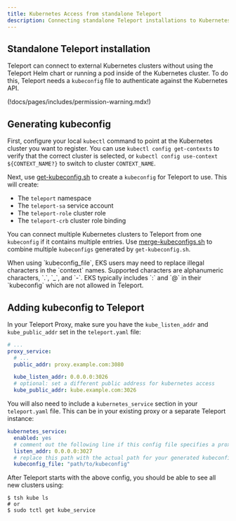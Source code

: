 ```yaml
---
title: Kubernetes Access from standalone Teleport
description: Connecting standalone Teleport installations to Kubernetes clusters.
---
```


## Standalone Teleport installation

Teleport can connect to external Kubernetes clusters without using the Teleport Helm chart or running a pod inside of the Kubernetes cluster. To do this, Teleport needs a `kubeconfig` file to authenticate against the Kubernetes API.

(!docs/pages/includes/permission-warning.mdx!)

## Generating kubeconfig

First, configure your local `kubectl` command to point at the Kubernetes
cluster you want to register. You can use `kubectl config get-contexts` to
verify that the correct cluster is selected, or `kubectl config use-context
${CONTEXT_NAME?}` to switch to cluster `CONTEXT_NAME`.

Next, use [get-kubeconfig.sh](https://github.com/gravitational/teleport/blob/master/examples/k8s-auth/get-kubeconfig.sh) to create a `kubeconfig` for Teleport to use. This will create:
- The `teleport` namespace
- The `teleport-sa` service account
- The `teleport-role` cluster role
- The `teleport-crb` cluster role binding

You can connect multiple Kubernetes clusters to Teleport from one `kubeconfig` if it contains multiple entries. Use
[merge-kubeconfigs.sh](https://github.com/gravitational/teleport/blob/master/examples/k8s-auth/merge-kubeconfigs.sh) to combine multiple `kubeconfigs` generated by `get-kubeconfig.sh`.

<Admonition type="warning" title="Warning" >
    When using `kubeconfig_file`, EKS users may need to replace illegal characters in the `context` names.
    Supported characters are alphanumeric characters, `.`, `_`, and `-`. EKS typically includes `:` and `@`
    in their `kubeconfig` which are not allowed in Teleport.
</Admonition>

## Adding kubeconfig to Teleport

In your Teleport Proxy, make sure you have the `kube_listen_addr` and `kube_public_addr` set in the `teleport.yaml` file:

```yaml
# ...
proxy_service:
  # ...
  public_addr: proxy.example.com:3080

  kube_listen_addr: 0.0.0.0:3026
  # optional: set a different public address for kubernetes access
  kube_public_addr: kube.example.com:3026
```

You will also need to include a `kubernetes_service` section in your `teleport.yaml` file. This can be in your existing proxy or a separate Teleport instance:


```yaml
kubernetes_service:
  enabled: yes
  # comment out the following line if this config file specifies a proxy endpoint for the auth server (IOT mode):
  listen_addr: 0.0.0.0:3027
  # replace this path with the actual path for your generated kubeconfig
  kubeconfig_file: "path/to/kubeconfig"
```

After Teleport starts with the above config, you should be able to see all new clusters using:

```code
$ tsh kube ls
# or
$ sudo tctl get kube_service
```
